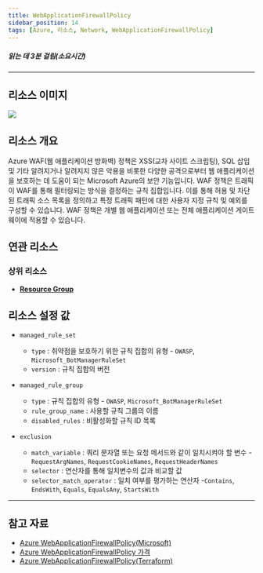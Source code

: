 ```yaml
---
title: WebApplicationFirewallPolicy
sidebar_position: 14
tags: [Azure, 리소스, Network, WebApplicationFirewallPolicy]
---
```





##### 읽는 데 3분 걸림(소요시간)

*****

## 리소스 이미지
<img src={icon} />

## 리소스 개요
Azure WAF(웹 애플리케이션 방화벽) 정책은 XSS(교차 사이트 스크립팅), SQL 삽입 및 기타 알려지거나 알려지지 않은 악용을 비롯한 다양한 공격으로부터 웹 애플리케이션을 보호하는 데 도움이 되는 Microsoft Azure의 보안 기능입니다.
WAF 정책은 트래픽이 WAF를 통해 필터링되는 방식을 결정하는 규칙 집합입니다. 이를 통해 허용 및 차단된 트래픽 소스 목록을 정의하고 특정 트래픽 패턴에 대한 사용자 지정 규칙 및 예외를 구성할 수 있습니다. 
WAF 정책은 개별 웹 애플리케이션 또는 전체 애플리케이션 게이트웨이에 적용할 수 있습니다.
 
## 연관 리소스
### 상위 리소스
- [**Resource Group**](https://docs.cstudio.app/docs/resource/azure/Base/ResourceGroup)






## 리소스 설정 값
- ```managed_rule_set``` 
    +  ```type``` : 취약점을 보호하기 위한 규칙 집합의 유형  -  ```OWASP```, ```Microsoft_BotManagerRuleSet```
    +  ```version``` : 규칙 집합의 버전

- ```managed_rule_group``` 
    +  ```type``` : 규칙 집합의 유형 -  ```OWASP```, ```Microsoft_BotManagerRuleSet```
    +  ```rule_group_name``` : 사용할 규칙 그룹의 이름
    +  ```disabled_rules``` : 비활성화할 규칙 ID 목록 
   
  
- ```exclusion``` 
    +  ```match_variable``` : 쿼리 문자열 또는 요청 메서드와 같이 일치시켜야 할 변수 -```RequestArgNames```, ```RequestCookieNames```, ```RequestHeaderNames```
    +  ```selector``` : 연산자를 통해 일치변수의 값과 비교할 값
    +  ```selector_match_operator``` : 일치 여부를 평가하는 연산자 -```Contains```, ```EndsWith```, ```Equals```, ```EqualsAny```, ```StartsWith```
    
    
  
*****
## 참고 자료
- [Azure WebApplicationFirewallPolicy(Microsoft)](https://learn.microsoft.com/ko-kr/azure/web-application-firewall/overview)
- [Azure WebApplicationFirewallPolicy 가격](https://azure.microsoft.com/ko-kr/pricing/details/web-application-firewall/) 
- [Azure WebApplicationFirewallPolicy(Terraform)](https://registry.terraform.io/providers/hashicorp/azurerm/latest/docs/resources/web_application_firewall_policy)

